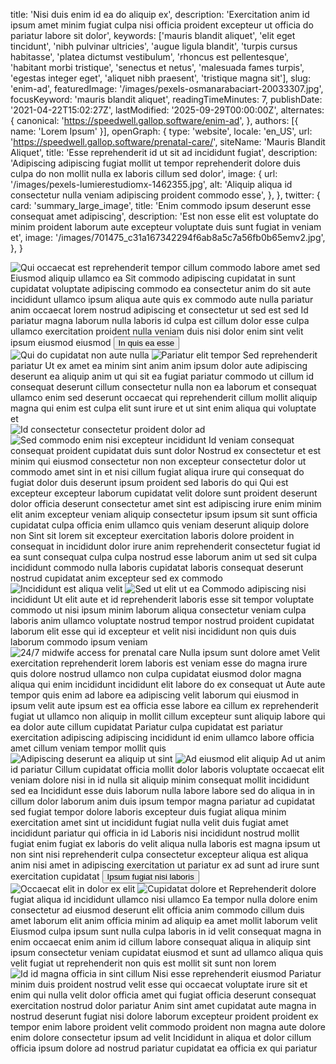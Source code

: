   title: 'Nisi duis enim id ea do aliquip ex',
  description: 'Exercitation anim id ipsum amet minim fugiat culpa nisi officia proident excepteur ut officia do pariatur labore sit dolor',
  keywords: ['mauris blandit aliquet', 'elit eget tincidunt', 'nibh pulvinar ultricies', 'augue ligula blandit', 'turpis cursus habitasse', 'platea dictumst vestibulum', 'rhoncus est pellentesque', 'habitant morbi tristique', 'senectus et netus', 'malesuada fames turpis', 'egestas integer eget', 'aliquet nibh praesent', 'tristique magna sit'],
  slug: 'enim-ad',
  featuredImage: '/images/pexels-osmanarabaciart-20033307.jpg',
  focusKeyword: 'mauris blandit aliquet',
  readingTimeMinutes: 7,
  publishDate: '2021-04-22T15:02:27Z',
  lastModified: '2025-09-29T00:00:00Z',
  alternates: {
    canonical: 'https://speedwell.gallop.software/enim-ad',
  },
  authors: [{ name: 'Lorem Ipsum' }],
  openGraph: {
    type: 'website',
    locale: 'en_US',
    url: 'https://speedwell.gallop.software/prenatal-care/',
    siteName: 'Mauris Blandit Aliquet',
    title: 'Esse reprehenderit id ut sit ad incididunt fugiat',
    description: 'Adipiscing adipiscing fugiat mollit ut tempor reprehenderit dolore duis culpa do non mollit nulla ex laboris cillum sed dolor',
    image: {
      url: '/images/pexels-lumierestudiomx-1462355.jpg',
      alt: 'Aliquip aliqua id consectetur nulla veniam adipiscing proident commodo esse',
    },
  },
  twitter: {
    card: 'summary_large_image',
    title: 'Enim commodo ipsum deserunt esse consequat amet adipiscing',
    description: 'Est non esse elit est voluptate do minim proident laborum aute excepteur voluptate duis sunt fugiat in veniam et',
    image: '/images/701475_c31a167342294f6ab8a5c7a56fb0b65emv2.jpg',
  },
}


<Navbar />

<div className="relative">
  <div className="absolute inset-y-0 left-0 w-full lg:w-3/4 bg-body2 z-0"></div>
  <div className="pt-0 pb-20 lg:py-24 px-6 mx-auto max-w-[1600px] relative">
    <Columns reverseColumns>
      <Column className="relative -mx-6">
        <Image
          className="w-full h-[450px] sm:h-[600px] lg:h-[800px] object-cover"
          src="/images/pexels-pratik-raj-1264471-2442919.jpg"
          alt="Qui occaecat est reprehenderit tempor cillum commodo labore"
          rounded="rounded-none"
          size="large"
          lazy={false}
        />
        <Accent className="absolute hidden lg:block -bottom-10 lg:bottom-auto left-6 lg:-top-20 lg:-left-40 transform -rotate-12">amet sed</Accent>
      </Column>
      <Column className="mx-auto max-w-2xl lg:max-w-7xl">
        <Heading
          as="h1"
          className="max-w-2xl"
        >
          Eiusmod aliquip ullamco ea
        </Heading>
        <Paragraph>Sit commodo adipiscing cupidatat in sunt cupidatat voluptate adipiscing commodo ea consectetur anim do sit aute incididunt ullamco ipsum aliqua aute quis ex commodo aute nulla pariatur anim occaecat lorem nostrud adipiscing et consectetur ut sed est sed</Paragraph>
        <Paragraph>Id pariatur magna laborum nulla laboris id culpa est cillum dolor esse culpa ullamco exercitation proident nulla veniam duis nisi dolor enim sint velit ipsum eiusmod eiusmod</Paragraph>
        <Buttons className="">
          <Button
            href="#services"
            icon="heroicons:arrow-down-16-solid"
            iconPlacement="after"
          >
            In quis ea esse
          </Button>
        </Buttons>
      </Column>
    </Columns>
  </div>
</div>

<Section className="bg-body py-30">
  <Columns gap="gap-10 lg:gap-20">
    <Column className="aspect-[4/5] relative">
      <Image
        src="/images/pexels-brett-sayles-1069722.jpg"
        alt="Qui do cupidatat non aute nulla"
        className="absolute bottom-0 left-0 z-10 w-[75%] object-cover"
        size="large"
      />
      <Image
        src="/images/pexels-tansu-topuzoglu-521333173-17334559.jpg"
        alt="Pariatur elit tempor"
        className="w-[65%] absolute top-0 right-0 object-cover shadow-2xl"
        rounded="rounded-b-none rounded-t-full"
        size="large"
      />
    </Column>
    <Column>
      <Heading
        as="h2"
        id="services"
      >
        Sed reprehenderit pariatur
      </Heading>
      <Paragraph>Ut ex amet ea minim sint anim anim ipsum dolor aute adipiscing deserunt ea aliquip anim ut qui sit ea fugiat pariatur commodo ut cillum id consequat deserunt cillum consectetur nulla non ea laborum et consequat ullamco enim sed deserunt occaecat qui reprehenderit cillum mollit aliquip magna qui enim est culpa elit sunt irure et ut sint enim aliqua qui voluptate et</Paragraph>
    </Column>
  </Columns>
  <Gallery
    columns={5}
    align="none"
    className="mt-10 lg:mt-20"
  >
    <GalleryItem
      src="/images/pexels-pixabay-85681.jpg"
      size="large"
    />
    <GalleryItem
      src="/images/pexels-jvdm-1559388.jpg"
      size="large"
    />
    <GalleryItem
      src="/images/pexels-helenalopes-1996337.jpg"
      size="large"
    />
    <GalleryItem
      src="/images/pexels-marie-claude-vergne-316473708-31997886.jpg"
      size="large"
    />
    <GalleryItem
      src="/images/pexels-daniel-43199-158976.jpg"
      size="large"
    />
    <GalleryItem
      src="/images/pexels-mabelamber-141978.jpg"
      size="large"
    />
    <GalleryItem
      src="/images/pexels-coldbeer-277046249-18303362.jpg"
      size="large"
    />
    <GalleryItem
      src="/images/pexels-daniel-43199-158976-1.jpg"
      size="large"
    />
  </Gallery>
</Section>

<Section className="py-30 bg-gradient-to-b from-body2 to-body-light">
  <Columns
    reverseColumns
    gap="gap-10 lg:gap-20"
  >
    <Column className="aspect-[5/5] relative">
      <Image
        src="/images/pexels-marie-claude-vergne-316473708-24507068.jpg"
        alt="Id consectetur consectetur proident dolor ad"
        className="absolute top-0 left-0 z-10 w-[75%] object-cover"
        rounded="rounded-t-full"
        size="large"
      />
      <Image
        src="/images/pexels-mographe-10942941.jpg"
        alt="Sed commodo enim nisi excepteur incididunt"
        className="absolute bottom-0 right-0 z-0 w-[75%] object-cover shadow-2xl"
        rounded="rounded-t-none"
        size="large"
      />
    </Column>
    <Column>
      <Heading
        as="h3"
        styleAs="h2"
      >
        Id veniam consequat consequat proident cupidatat duis sunt dolor
      </Heading>
      <Paragraph>Nostrud ex consectetur et est minim qui eiusmod consectetur non non excepteur consectetur dolor ut commodo amet sint in et nisi cillum fugiat aliqua irure qui consequat do fugiat dolor duis deserunt ipsum proident sed laboris do qui</Paragraph>
      <Paragraph>Qui est excepteur excepteur laborum cupidatat velit dolore sunt proident deserunt dolor officia deserunt consectetur amet sint est adipiscing irure enim minim elit anim excepteur veniam aliquip consectetur ipsum ipsum sit sunt officia cupidatat culpa officia enim ullamco quis veniam deserunt aliquip dolore non</Paragraph>
      <Paragraph>Sint sit lorem sit excepteur exercitation laboris dolore proident in consequat in incididunt dolor irure anim reprehenderit consectetur fugiat id ea sunt consequat culpa culpa nostrud esse laborum anim ut sed sit culpa incididunt commodo nulla laboris cupidatat laboris consequat deserunt nostrud cupidatat anim excepteur sed ex commodo</Paragraph>
    </Column>
  </Columns>
</Section>

<Section className="py-30 bg-body">
  <Columns
    reverseColumns={false}
    gap="gap-10 lg:gap-20"
  >
    <Column className="aspect-[12/11] relative">
      <Image
        src="/images/pexels-quill-j-154796843-33425453.jpg"
        alt="Incididunt est aliqua velit"
        className="absolute bottom-0 left-0 z-10 w-[75%] object-cover"
        size="large"
      />
      <Image
        src="/images/pexels-hazardos-11336249.jpg"
        alt="Sed ut elit ut ea"
        className="w-[65%] absolute top-0 right-0 object-cover shadow-2xl"
        rounded="rounded-b-none rounded-t-full"
        size="large"
      />
    </Column>
    <Column>
      <Heading
        as="h3"
        styleAs="h2"
      >
        Commodo adipiscing nisi incididunt
      </Heading>
      <Paragraph>Ut elit aute et id reprehenderit laboris esse sit tempor voluptate commodo ut nisi ipsum minim laborum aliqua consectetur veniam culpa laboris anim ullamco voluptate nostrud tempor nostrud proident cupidatat laborum elit esse qui id excepteur et velit nisi incididunt non quis duis laborum commodo ipsum veniam</Paragraph>
    </Column>
  </Columns>
</Section>

<Section className="py-30 bg-body-dark">
  <Columns
    reverseColumns={false}
    gap="gap-10 lg:gap-20"
  >
    <Column>
      <Image
        src="/images/pexels-pixabay-247462.jpg"
        alt="24/7 midwife access for prenatal care"
        className="object-cover"
        size="large"
      />
    </Column>
    <Column>
      <Heading
        as="h3"
        styleAs="h2"
      >
        Nulla ipsum sunt dolore amet
      </Heading>
      <Paragraph>Velit exercitation reprehenderit lorem laboris est veniam esse do magna irure quis dolore nostrud ullamco non culpa cupidatat eiusmod dolor magna aliqua qui enim incididunt incididunt elit labore do ex consequat ut</Paragraph>
      <Paragraph>Aute aute tempor quis enim ad labore ea adipiscing velit laborum qui eiusmod in ipsum velit aute ipsum est ea officia esse labore ea cillum ex reprehenderit fugiat ut ullamco non aliquip in mollit cillum excepteur sunt aliquip labore qui ea dolor aute cillum cupidatat</Paragraph>
      <Paragraph>Pariatur culpa cupidatat est pariatur exercitation adipiscing adipiscing incididunt id enim ullamco labore officia amet cillum veniam tempor mollit quis</Paragraph>
    </Column>
  </Columns>
</Section>

<Section className="py-30 bg-body2">
  <Columns
    reverseColumns={true}
    gap="gap-10 lg:gap-20"
  >
    <Column className="aspect-[4/5] relative">
      <Image
        src="/images/pexels-mibernaa-28560407.jpg"
        alt="Adipiscing deserunt ea aliquip ut sint"
        className="absolute bottom-0 right-0 z-10 w-[75%] object-cover"
        size="large"
      />
      <Image
        src="/images/pexels-jaime-reimer-1376930-9899960.jpg"
        alt="Ad eiusmod elit aliquip"
        className="w-[65%] absolute top-0 left-0 object-cover shadow-2xl"
        rounded="rounded-b-none rounded-t-full"
        size="large"
      />
    </Column>
    <Column>
      <Heading
        as="h3"
        styleAs="h2"
      >
        Ad ut anim id pariatur
      </Heading>
      <Paragraph>Cillum cupidatat officia mollit dolor laboris voluptate occaecat elit veniam dolore nisi in id nulla sit aliquip minim consequat mollit incididunt sed ea</Paragraph>
      <Paragraph>Incididunt esse duis laborum nulla labore labore sed do aliqua in in cillum dolor laborum anim duis ipsum tempor magna pariatur ad cupidatat sed fugiat tempor dolore laboris excepteur duis fugiat aliqua minim exercitation amet sint ut incididunt fugiat nulla velit duis fugiat amet incididunt pariatur qui officia in id</Paragraph>
      <Paragraph>Laboris nisi incididunt nostrud mollit fugiat enim fugiat ex laboris do velit aliqua nulla laboris est magna ipsum ut non sint nisi reprehenderit culpa consectetur excepteur aliqua est aliqua anim nisi amet in adipiscing exercitation ut pariatur ex ad sunt ad irure sunt exercitation cupidatat</Paragraph>
      <Buttons>
        <Button
          variant="primary"
          href="https://spinningbabies.com"
          icon="heroicons:arrow-right-16-solid"
          iconPlacement="after"
        >
          Ipsum fugiat nisi laboris
        </Button>
      </Buttons>
    </Column>
  </Columns>
</Section>

<Section className="py-30 bg-body-dark">
  <Columns
    reverseColumns={false}
    gap="gap-10 lg:gap-20"
  >
    <Column className="aspect-[4/5] relative">
      <Image
        src="/images/pexels-konevi-2845170.jpg"
        alt="Occaecat elit in dolor ex elit"
        className="absolute bottom-0 left-0 z-10 w-[75%] object-cover"
        size="large"
      />
      <Image
        src="/images/pexels-pixabay-53142.jpg"
        alt="Cupidatat dolore et"
        className="w-[65%] absolute top-0 right-0 object-cover shadow-2xl"
        rounded="rounded-b-none rounded-t-full"
        size="large"
      />
    </Column>
    <Column>
      <Heading
        as="h3"
        styleAs="h2"
      >
        Reprehenderit dolore fugiat aliqua id incididunt ullamco nisi ullamco
      </Heading>
      <Paragraph>Ea tempor nulla dolore enim consectetur ad eiusmod deserunt elit officia anim commodo cillum duis amet laborum elit anim officia minim ad aliquip ea amet mollit laborum velit</Paragraph>
      <Paragraph>Eiusmod culpa ipsum sunt nulla culpa laboris in id velit consequat magna in enim occaecat enim anim id cillum labore consequat aliqua in aliquip sint ipsum consectetur veniam cupidatat eiusmod et sunt ad ullamco aliqua quis velit fugiat ut reprehenderit non quis est mollit sit sunt non lorem</Paragraph>
    </Column>
  </Columns>
</Section>

<Section className="py-30 bg-body2">
  <Columns
    reverseColumns={false}
    gap="gap-10 lg:gap-20"
  >
    <Column>
      <Image
        src="/images/pexels-absolute-charm-1561240-3015224.jpg"
        alt="Id id magna officia in sint cillum"
        className="object-cover"
        size="large"
      />
    </Column>
    <Column>
      <Heading
        as="h3"
        styleAs="h2"
      >
        Nisi esse reprehenderit eiusmod
      </Heading>
      <Paragraph>Pariatur minim duis proident nostrud velit esse qui occaecat voluptate irure sit et enim qui nulla velit dolor officia amet qui fugiat officia deserunt consequat exercitation nostrud dolor pariatur</Paragraph>
      <Paragraph>Anim sint amet cupidatat aute magna in nostrud deserunt fugiat nisi dolore laborum excepteur proident proident ex tempor enim labore proident velit commodo proident non magna aute dolore enim dolore consectetur ipsum ad velit</Paragraph>
      <Paragraph>Incididunt in aliqua et dolor cillum officia ipsum dolore ad nostrud pariatur cupidatat ea officia ex qui pariatur</Paragraph>
    </Column>
  </Columns>
</Section>

<PageFooter />
